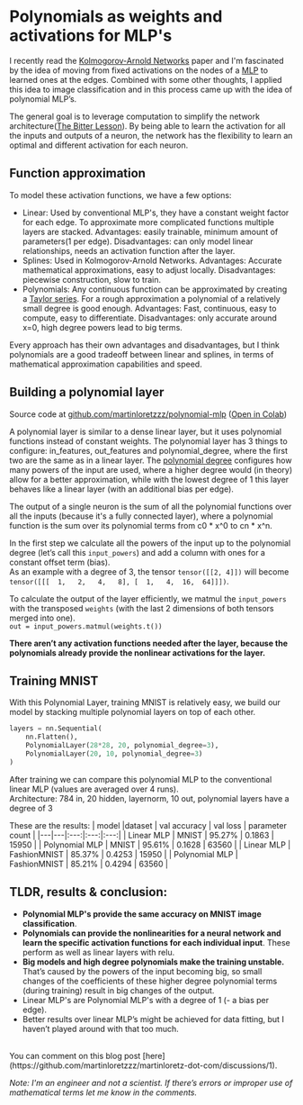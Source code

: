 # Polynomials as weights and activations for MLP's

I recently read the [Kolmogorov-Arnold Networks](https://arxiv.org/abs/2404.19756) paper
and I'm fascinated by the idea of moving from fixed activations on the nodes of a [MLP](https://en.m.wikipedia.org/wiki/Multilayer_perceptron)
to learned ones at the edges. Combined with some other thoughts, I applied this idea to image classification and in this process came up with the idea of polynomial MLP’s.

The general goal is to leverage computation to simplify the network architecture([The Bitter Lesson](http://www.incompleteideas.net/IncIdeas/BitterLesson.html)).
By being able to learn the activation for all the inputs and outputs of a neuron,
the network has the flexibility to learn an optimal and different activation for each neuron.

## Function approximation

To model these activation functions, we have a few options:

- Linear: Used by conventional MLP's, they have a constant weight factor for each edge.
  To approximate more complicated functions multiple layers are stacked.
  Advantages: easily trainable, minimum amount of parameters(1 per edge).
  Disadvantages: can only model linear relationships, needs an activation function after the layer.
- Splines: Used in Kolmogorov-Arnold Networks.
  Advantages: Accurate mathematical approximations, easy to adjust locally.
  Disadvantages: piecewise construction, slow to train.
- Polynomials: Any continuous function can be approximated by creating a [Taylor series](https://en.wikipedia.org/wiki/Taylor_series).
  For a rough approximation a polynomial of a relatively small degree is good enough.
  Advantages: Fast, continuous, easy to compute, easy to differentiate.
  Disadvantages: only accurate around x=0, high degree powers lead to big terms.

Every approach has their own advantages and disadvantages,
but I think polynomials are a good tradeoff between linear and splines,
in terms of mathematical approximation capabilities and speed.

## Building a polynomial layer

Source code at [github.com/martinloretzzz/polynomial-mlp](https://github.com/martinloretzzz/polynomial-mlp)
([Open in Colab](https://colab.research.google.com/github/martinloretzzz/polynomial-mlp/blob/main/polynomial_mlp.ipynb))

A polynomial layer is similar to a dense linear layer,
but it uses polynomial functions instead of constant weights.
The polynomial layer has 3 things to configure: in_features, out_features and polynomial_degree,
where the first two are the same as in a linear layer.
The [polynomial degree](https://en.wikipedia.org/wiki/Degree_of_a_polynomial) configures how many powers of the input are used,
where a higher degree would (in theory) allow for a better approximation,
while with the lowest degree of 1 this layer behaves like a linear layer (with an additional bias per edge).

The output of a single neuron is the sum of all the polynomial functions over all the inputs (because it's a fully connected layer),
where a polynomial function is the sum over its polynomial terms from c0 \* x^0 to cn \* x^n.

In the first step we calculate all the powers of the input up to the polynomial degree (let’s call this `input_powers`)
and add a column with ones for a constant offset term (bias).  
As an example with a degree of 3, the tensor `tensor([[2, 4]])` will become `tensor([[[  1,   2,   4,   8], [  1,   4,  16,  64]]])`.

To calculate the output of the layer efficiently, we matmul the `input_powers` with the transposed `weights` (with the last 2 dimensions of both tensors merged into one).  
`out = input_powers.matmul(weights.t())`

**There aren’t any activation functions needed after the layer,
because the polynomials already provide the nonlinear activations for the layer.**

## Training MNIST

With this Polynomial Layer, training MNIST is relatively easy,
we build our model by stacking multiple polynomial layers on top of each other.

```python
layers = nn.Sequential(
    nn.Flatten(),
    PolynomialLayer(28*28, 20, polynomial_degree=3),
    PolynomialLayer(20, 10, polynomial_degree=3)
)
```

After training we can compare this polynomial MLP to the conventional linear MLP (values are averaged over 4 runs).  
Architecture: 784 in, 20 hidden, layernorm, 10 out, polynomial layers have a degree of 3

These are the results:
| model |dataset | val accuracy | val loss | parameter count |
|---|---|:---:|:---:|:---:|
| Linear MLP | MNIST | 95.27% | 0.1863 | 15950 |
| Polynomial MLP | MNIST | 95.61% | 0.1628 | 63560 |
| Linear MLP | FashionMNIST | 85.37% | 0.4253 | 15950 |
| Polynomial MLP | FashionMNIST | 85.21% | 0.4294 | 63560 |

## TLDR, results & conclusion:

- **Polynomial MLP's provide the same accuracy on MNIST image classification**.
- **Polynomials can provide the nonlinearities for a neural network and learn
  the specific activation functions for each individual input**. These perform as well as linear layers with relu.
- **Big models and high degree polynomials make the training unstable.**
  That’s caused by the powers of the input becoming big,
  so small changes of the coefficients of these higher degree polynomial terms (during training)
  result in big changes of the output.
- Linear MLP's are Polynomial MLP's with a degree of 1 (- a bias per edge).
- Better results over linear MLP’s might be achieved for data fitting, but I haven’t played around with that too much.

<br />
You can comment on this blog post [here](https://github.com/martinloretzzz/martinloretz-dot-com/discussions/1).

_Note: I'm an engineer and not a scientist. If there’s errors or improper use of mathematical terms let me know in the comments._
